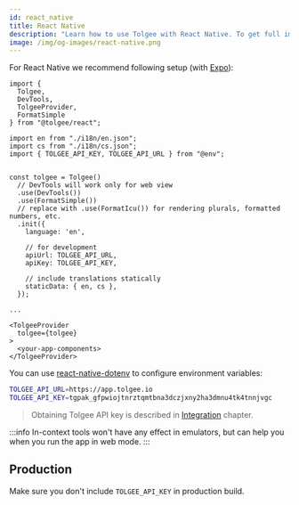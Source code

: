```yaml
---
id: react_native
title: React Native
description: "Learn how to use Tolgee with React Native. To get full image of working React integration check our React Native example application."
image: /img/og-images/react-native.png
---
```



<ExampleBanner framework="React Native" appName="react-native" />

For React Native we recommend following setup (with [Expo](https://expo.dev/)):

```tsx
import {
  Tolgee,
  DevTools,
  TolgeeProvider,
  FormatSimple
} from "@tolgee/react";

import en from "./i18n/en.json";
import cs from "./i18n/cs.json";
import { TOLGEE_API_KEY, TOLGEE_API_URL } from "@env";


const tolgee = Tolgee()
  // DevTools will work only for web view
  .use(DevTools())
  .use(FormatSimple())
  // replace with .use(FormatIcu()) for rendering plurals, formatted numbers, etc.
  .init({
    language: 'en',

    // for development
    apiUrl: TOLGEE_API_URL,
    apiKey: TOLGEE_API_KEY,

    // include translations statically
    staticData: { en, cs },
  });

...

<TolgeeProvider
  tolgee={tolgee}
>
  <your-app-components>
</TolgeeProvider>
```

You can use [react-native-dotenv](https://www.npmjs.com/package/react-native-dotenv) to configure environment variables:

```sh
TOLGEE_API_URL=https://app.tolgee.io
TOLGEE_API_KEY=tgpak_gfpwiojtnrztqmtbna3dczjxny2ha3dmnu4tk4tnnjvgc
```

> Obtaining Tolgee API key is described in [Integration](/platform/integrations/about_integrations) chapter.

:::info
In-context tools won't have any effect in emulators, but can help you when you run the app in web mode.
:::

## Production

Make sure you don't include `TOLGEE_API_KEY` in production build.